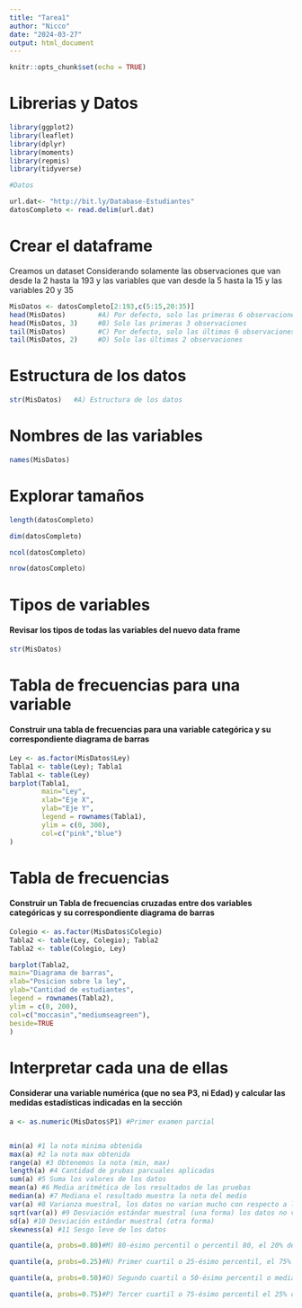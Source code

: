 ```yaml
---
title: "Tarea1"
author: "Nicco"
date: "2024-03-27"
output: html_document
---
```


```r
knitr::opts_chunk$set(echo = TRUE)
```
# Librerias y Datos
```r
library(ggplot2)
library(leaflet)
library(dplyr)
library(moments) 
library(repmis)
library(tidyverse)

#Datos

url.dat<- "http://bit.ly/Database-Estudiantes" 
datosCompleto <- read.delim(url.dat)

```

# Crear el dataframe 
Creamos un dataset Considerando solamente las observaciones que van desde la 2 hasta la 193 y las variables que van desde la 5 hasta la  15 y las variables 20 y 35
```r
MisDatos <- datosCompleto[2:193,c(5:15,20:35)] 
head(MisDatos)        #A) Por defecto, solo las primeras 6 observaciones  
head(MisDatos, 3)     #B) Solo las primeras 3 observaciones  
tail(MisDatos)        #C) Por defecto, solo las últimas 6 observaciones  
tail(MisDatos, 2)     #D) Solo las últimas 2 observaciones 

```
# Estructura de los datos
```r
str(MisDatos)   #A) Estructura de los datos 
```
# Nombres de las variables
```r
names(MisDatos)
```
# Explorar tamaños
```r
length(datosCompleto)

dim(datosCompleto)  

ncol(datosCompleto)

nrow(datosCompleto)
```
# Tipos de variables
#### Revisar los tipos de todas las variables del nuevo data frame
```r
str(MisDatos)
```
# Tabla de frecuencias para una variable
#### Construir una tabla de frecuencias para una variable categórica y su correspondiente diagrama de barras
```r
Ley <- as.factor(MisDatos$Ley)
Tabla1 <- table(Ley); Tabla1
Tabla1 <- table(Ley)
barplot(Tabla1,                  
        main="Ley",               
        xlab="Eje X",                    
        ylab="Eje Y",                    
        legend = rownames(Tabla1),     
        ylim = c(0, 300),                
        col=c("pink","blue")             
) 
```

# Tabla de frecuencias
#### Construir un Tabla de frecuencias cruzadas entre dos variables categóricas y su correspondiente diagrama de barras
```r
Colegio <- as.factor(MisDatos$Colegio)
Tabla2 <- table(Ley, Colegio); Tabla2
Tabla2 <- table(Colegio, Ley)

barplot(Tabla2,
main="Diagrama de barras",
xlab="Posicion sobre la ley",                         
ylab="Cantidad de estudiantes",                  
legend = rownames(Tabla2),
ylim = c(0, 200),                    
col=c("moccasin","mediumseagreen"), 
beside=TRUE                          
)
```

# Interpretar cada una de ellas 
#### Considerar una variable numérica (que no sea P3, ni Edad) y calcular las medidas estadísticas indicadas en la sección 

```r
a <- as.numeric(MisDatos$P1) #Primer examen parcial


min(a) #1 la nota minima obtenida
max(a) #2 la nota max obtenida 
range(a) #3 Obtenemos la nota (min, max) 
length(a) #4 Cantidad de prubas parcuales aplicadas
sum(a) #5 Suma los valores de los datos 
mean(a) #6 Media aritmética de los resultados de las pruebas
median(a) #7 Mediana el resultado muestra la nota del medio
var(a) #8 Varianza muestral, los datos no varian mucho con respecto a la media y promedio
sqrt(var(a)) #9 Desviación estándar muestral (una forma) los datos no varian mucho con respecto a la media y promedio
sd(a) #10 Desviación estándar muestral (otra forma) 
skewness(a) #11 Sesgo leve de los datos

quantile(a, probs=0.80)#M) 80-ésimo percentil o percentil 80, el 20% de los datos es mayor que 4.5    

quantile(a, probs=0.25)#N) Primer cuartil o 25-ésimo percentil, el 75% de los datos es mayor que 2.8    

quantile(a, probs=0.50)#O) Segundo cuartil o 50-ésimo percentil o mediana, el 50% de los datos es mayor que 3.5   

quantile(a, probs=0.75)#P) Tercer cuartil o 75-ésimo percentil el 25% de los datos es mayor que 4.3    


```










